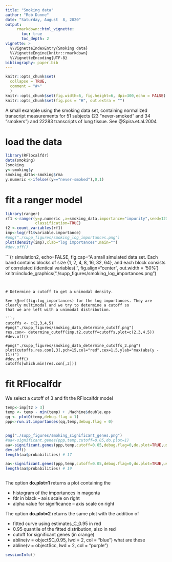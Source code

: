 ```yaml
---
title: "Smoking data"
author: "Rob Dunne"
date: "Saturday, August  8, 2020"
output: 
     rmarkdown::html_vignette:
       toc: true
       toc_depth: 2
vignette: >
  %\VignetteIndexEntry{Smoking data}
  %\VignetteEngine{knitr::rmarkdown}
  %\VignetteEncoding{UTF-8}
bibliography: paper.bib
---
```



```r
knitr::opts_chunk$set(
  collapse = TRUE,
  comment = "#>"
  )
knitr::opts_chunk$set(fig.width=6, fig.height=6, dpi=300,echo = FALSE)
knitr::opts_chunk$set(fig.pos = "H", out.extra = "")

```
A small example using the smoking  data set, containing normalized transcript measurements for 51 subjects (23 "never-smoked" and 34 "smokers")
and 22283 transcripts of lung tissue. See @Spira.et.al.2004


# load the data
```r
library(RFlocalfdr)
data(smoking)
?smoking 
y<-smoking$y
smoking_data<-smoking$rma
y.numeric <-ifelse((y=="never-smoked"),0,1)

```


# fit a ranger model

```r
library(ranger)
rf1 <-ranger(y=y.numeric ,x=smoking_data,importance="impurity",seed=123, num.trees = 10000,
             classification=TRUE)
t2 <-count_variables(rf1)
imp<-log(rf1$variable.importance)
#png("./supp_figures/smoking_log_importances.png")
plot(density(imp),xlab="log importances",main="")
#dev.off()

```

<!-- ```{r log_importances, echo=FALSE, fig.cap="", fig.align="center", out.width = '50%'} -->
<!-- #knitr::include_graphics("./supp_figures/smoking_log_importances.png") -->
<!-- knitr::include_graphics("./supp_figures/smoking_data_determine_cutoff.png") -->

<!-- ``` -->

```{r simulation2, echo=FALSE, fig.cap="A small simulated data set. Each band contains blocks of size {1, 2, 4, 8, 16, 32, 64}, and each block consists of correlated (identical variables).", fig.align="center", out.width = '50%'}
knitr::include_graphics("./supp_figures/smoking_log_importances.png")

```


# Determine a cutoff to get a unimodal density.

See \@ref(fig:log_importances) for the log importances. They are clearly multimodal and we try to determine a cutoff so
that we are left with a unimodal distribution.

```r
cutoffs <- c(2,3,4,5)
#png("./supp_figures/smoking_data_determine_cutoff.png")
res.con<- determine_cutoff(imp,t2,cutoff=cutoffs,plot=c(2,3,4,5))
#dev.off()

#png("./supp_figures/smoking_data_determine_cutoffs_2.png")
plot(cutoffs,res.con[,3],pch=15,col="red",cex=1.5,ylab="max(abs(y - t1))")
#dev.off()
cutoffs[which.min(res.con[,3])]

```

<!-- ```{r smoking_data_determine_cutoff, echo=FALSE, fig.align="center", fig.show='hold', fig.cap="", out.width = '40%', out.height = '40%'} -->
<!-- knitr::include_graphics("./supp_figures/smoking_data_determine_cutoff.png") -->
<!-- knitr::include_graphics("./supp_figures/smoking_data_determine_cutoffs_2.png") -->

<!-- ``` -->

<!-- why cant I get them side by side -->
<!-- https://stackoverflow.com/questions/25415365/insert-side-by-side-png-images-using-knitr -->




# fit RFlocalfdr

We select a cutoff of 3 and fit the RFlocalfdr model

```r
temp<-imp[t2 > 3]
temp <- temp - min(temp) + .Machine$double.eps
qq <- plotQ(temp,debug.flag = 1)
ppp<-run.it.importances(qq,temp,debug.flag = 0)


png("./supp_figures/smoking_significant_genes.png")
#aa<-significant.genes(ppp,temp,cutoff=0.05,do.plot=1)
aa<-significant.genes(ppp,temp,cutoff=0.05,debug.flag=0,do.plot=TRUE,use_95_q=TRUE)
dev.off()
length(aa$probabilities) # 17

aa<-significant.genes(ppp,temp,cutoff=0.05,debug.flag=0,do.plot=TRUE,use_95_q=FALSE)
length(aa$probabilities) # 19



```
The option **do.plot=1** returns a plot containing the

- histogram of the importances in magenta
- fdr in black                     -- axis scale on right
- alpha value for significance --   axis scale on right


The option **do.plot=2** returns the same plot with the addition of 

- fitted curve using estimates_C_0.95 in red
- 0.95 quantile of the fitted distribution, also in red
- cutoff for significant genes (in orange)
- abline(v = object$C_0.95, lwd = 2, col = "blue")   what are these
- abline(v = object$cc, lwd = 2, col = "purple")

<!-- ```{r smoking_significant_genes, echo=FALSE, fig.cap="", fig.align="center", out.width = '50%'} -->
<!-- knitr::include_graphics("./supp_figures/smoking_significant_genes.png") -->

<!-- ``` -->


```r
sessionInfo()

```
